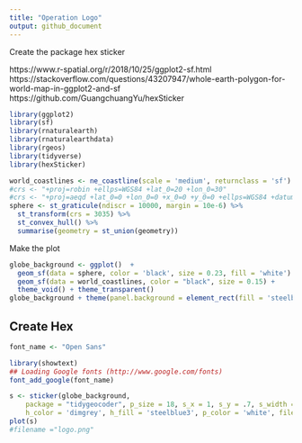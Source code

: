 ```yaml
---
title: "Operation Logo"
output: github_document
---
```


Create the package hex sticker

https://www.r-spatial.org/r/2018/10/25/ggplot2-sf.html
https://stackoverflow.com/questions/43207947/whole-earth-polygon-for-world-map-in-ggplot2-and-sf
https://github.com/GuangchuangYu/hexSticker


```r
library(ggplot2)
library(sf)
library(rnaturalearth)
library(rnaturalearthdata)
library(rgeos)
library(tidyverse)
library(hexSticker)
```

```r
world_coastlines <- ne_coastline(scale = 'medium', returnclass = 'sf')
#crs <- "+proj=robin +ellps=WGS84 +lat_0=20 +lon_0=30"
#crs <- "+proj=aeqd +lat_0=0 +lon_0=0 +x_0=0 +y_0=0 +ellps=WGS84 +datum=WGS84 +units=m +no_defs"
sphere <- st_graticule(ndiscr = 10000, margin = 10e-6) %>%
  st_transform(crs = 3035) %>%
  st_convex_hull() %>%
  summarise(geometry = st_union(geometry))
```


Make the plot

```r
globe_background <- ggplot()  +
  geom_sf(data = sphere, color = 'black', size = 0.23, fill = 'white') +
  geom_sf(data = world_coastlines, color = "black", size = 0.15) +
  theme_void() + theme_transparent()
globe_background + theme(panel.background = element_rect(fill = 'steelblue'))
```



## Create Hex

```r
font_name <- "Open Sans"

library(showtext)
## Loading Google fonts (http://www.google.com/fonts)
font_add_google(font_name)
```


```r
s <- sticker(globe_background,
    package = "tidygeocoder", p_size = 18, s_x = 1, s_y = .7, s_width = 1.1, s_height = 1.1, p_family = font_name,
    h_color = 'dimgrey', h_fill = 'steelblue3', p_color = 'white', filename = here::here("man/figures/tidygeocoder_hex.png"))
plot(s)
#filename ="logo.png"
```